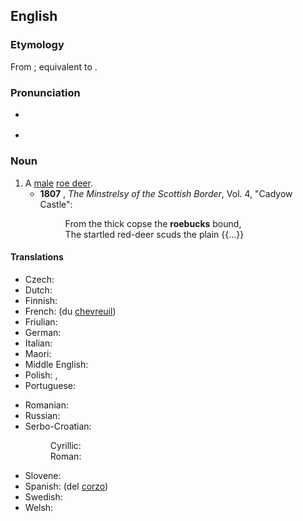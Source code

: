 {{also|Roebuck}}
==English==

===Etymology===
From {{inh|en|enm|roobukke}}; equivalent to {{compound|en|roe|buck|gloss2=male deer}}.

===Pronunciation===
* {{a|UK}} {{IPA|lang=en|/ˈɹəʊ.bʌk/}}
* {{audio|en-us-roebuck.ogg|Audio (US)|lang=en}}

===Noun===
{{en-noun}}

# A [[male]] [[roe deer]].
#* '''1807''' {{w|Walter Scott}}, ''The Minstrelsy of the Scottish Border'', Vol. 4, "Cadyow Castle":
#*: From the thick copse the '''roebucks''' bound,
#*: The startled red-deer scuds the plain {{...}}

====Translations====
{{trans-top|male roe deer}}
* Czech: {{t+|cs|srnec|m}}
* Dutch: {{t+|nl|reebok|m}}
* Finnish: {{t|fi|metsäkaurisuros}}
* French: {{t+|fr|cerf|m}} (du [[chevreuil]])
* Friulian: {{t|fur|cjavrûl|m}}
* German: {{t+|de|Rehbock|m}}
* Italian: {{t+|it|capriolo|m}}
* Maori: {{t|mi|ropaka}}
* Middle English: {{t|enm|roobukke}}
* Polish: {{t+|pl|kozioł|m-an}}, {{t+|pl|rogacz|m-an}}
* Portuguese: {{t+|pt|corço|m}}
{{trans-mid}}
* Romanian: {{t+|ro|căprior|m}}
* Russian: {{t|ru|[[саме́ц]] [[косуля|косу́ли]]|m}}
* Serbo-Croatian:
*: Cyrillic: {{t|sh|срндаћ|m}}
*: Roman: {{t+|sh|srndać|m}}
* Slovene: {{t|sl|srnjak|m}}
* Spanish: {{t+|es|ciervo|m}} (del [[corzo]])
* Swedish: {{t+|sv|råbock}}
* Welsh: {{t|cy|caeriwrch|m}}
{{trans-bottom}}

{{topics|en|Cervids|Male animals}}